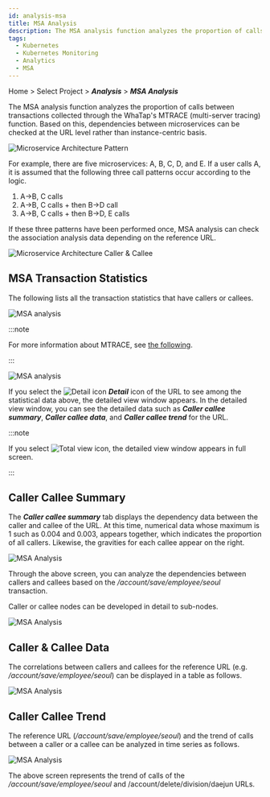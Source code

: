 ```yaml
---
id: analysis-msa
title: MSA Analysis
description: The MSA analysis function analyzes the proportion of calls between transactions collected through the WhaTap's MTRACE (multi-server tracing) function.
tags:
  - Kubernetes
  - Kubernetes Monitoring
  - Analytics
  - MSA
---
```


Home > Select Project > **_Analysis_** > **_MSA Analysis_**

The MSA analysis function analyzes the proportion of calls between transactions collected through the WhaTap's MTRACE (multi-server tracing) function. Based on this, dependencies between microservices can be checked at the URL level rather than instance-centric basis.

![Microservice Architecture Pattern](https://img.whatap.io/media/images/whatap_application_analysis_msa_pattern.png)

For example, there are five microservices: A, B, C, D, and E. If a user calls A, it is assumed that the following three call patterns occur according to the logic. 

1.  A→B, C calls
2.  A→B, C calls + then B→D call
3.  A→B, C calls + then B→D, E calls 

If these three patterns have been performed once, MSA analysis can check the association analysis data depending on the reference URL.

![Microservice Architecture Caller & Callee](https://img.whatap.io/media/images/whatap_application_analysis_msa_caller_callee.png)

## MSA Transaction Statistics

The following lists all the transaction statistics that have callers or callees.

![MSA analysis](https://img.whatap.io/media/images/whatap_application_analysis_msa_2.png)

:::note

For more information about MTRACE, see [the following](../java/trs-multi-trace).

:::

![MSA analysis](https://img.whatap.io/media/images/whatap_application_analysis_msa_2.png)

If you select the ![Detail icon](/img/ic-pageview.svg) **_Detail_** icon of the URL to see among the statistical data above, the detailed view window appears. In the detailed view window, you can see the detailed data such as **_Caller callee summary_**, **_Caller callee data_**, and **_Caller callee trend_** for the URL. 

:::note 

If you select ![Total view icon](/img/ico-detail-mode.svg), the detailed view window appears in full screen.

:::

## Caller Callee Summary

The **_Caller callee summary_** tab displays the dependency data between the caller and callee of the URL. At this time, numerical data whose maximum is 1 such as 0.004 and 0.003, appears together, which indicates the proportion of all callers. Likewise, the gravities for each callee appear on the right.

![MSA Analysis](https://img.whatap.io/media/images/whatap_application_analysis_msa_3.png)

Through the above screen, you can analyze the dependencies between callers and callees based on the _/account/save/employee/seoul_ transaction.

Caller or callee nodes can be developed in detail to sub-nodes.

![MSA Analysis](https://img.whatap.io/media/images/whatap_application_analysis_msa_4.png)

## Caller & Callee Data

The correlations between callers and callees for the reference URL (e.g. _/account/save/employee/seoul_) can be displayed in a table as follows.

![MSA Analysis](https://img.whatap.io/media/images/whatap_application_analysis_msa_5.png)

## Caller Callee Trend

The reference URL (_/account/save/employee/seoul_) and the trend of calls between a caller or a callee can be analyzed in time series as follows. 

![MSA Analysis](https://img.whatap.io/media/images/whatap_application_analysis_msa_6.png)

The above screen represents the trend of calls of the _/account/save/employee/seoul_ and /account/delete/division/daejun URLs.
